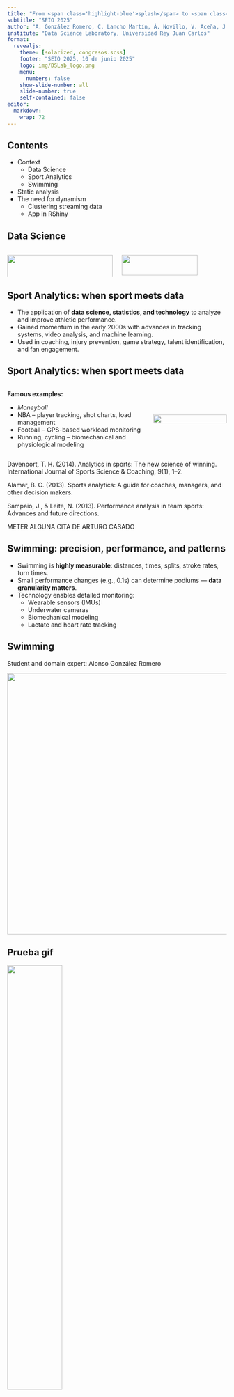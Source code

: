 ```yaml
---
title: "From <span class='highlight-blue'>splash</span> to <span class='highlight-blue'>stats</span>: Analysis of swimming performance with R"
subtitle: "SEIO 2025"
author: "A. González Romero, C. Lancho Martín, Á. Novillo, V. Aceña, J. García-Ochoa, I. Martín de Diego"
institute: "Data Science Laboratory, Universidad Rey Juan Carlos"
format: 
  revealjs:
    theme: [solarized, congresos.scss]
    footer: "SEIO 2025, 10 de junio 2025"
    logo: img/DSLab_logo.png
    menu:
      numbers: false
    show-slide-number: all
    slide-number: true
    self-contained: false
editor: 
  markdown: 
    wrap: 72
---
```


## Contents

-   Context
    -   Data Science
    -   Sport Analytics
    -   Swimming
-   Static analysis
-   The need for dynamism
    -   Clustering streaming data
    -   App in RShiny

## Data Science

::: columns
::: {.column width="50%"}
![](img/ds_venn_OP3.png){width="100%"} <br> [              
Foundations]{.caption}
:::

::: {.column width="50%"}
![](img/DS_cycle_prepro.png){width="85%"} <br> [               
Applications]{.caption}
:::
:::

## Sport Analytics: when sport meets data

-   The application of **data science, statistics, and technology** to
    analyze and improve athletic performance.
-   Gained momentum in the early 2000s with advances in tracking
    systems, video analysis, and machine learning.
-   Used in coaching, injury prevention, game strategy, talent
    identification, and fan engagement.

## Sport Analytics: when sport meets data

::: {.columns style="align-items: center;"}
::: {.column style="width: 65%;"}
<strong>Famous examples:</strong>

<ul>

<li><em>Moneyball</em></li>

<li>NBA -- player tracking, shot charts, load management</li>

<li>Football -- GPS-based workload monitoring</li>

<li>Running, cycling -- biomechanical and physiological modeling</li>

</ul>
:::

::: {.column style="width: 35%;"}
<img src="img/moneyball.jpg" style="width: 100%;"/>
:::
:::

Davenport, T. H. (2014). Analytics in sports: The new science of
winning. International Journal of Sports Science & Coaching, 9(1), 1--2.

Alamar, B. C. (2013). Sports analytics: A guide for coaches, managers,
and other decision makers.

Sampaio, J., & Leite, N. (2013). Performance analysis in team sports:
Advances and future directions.

METER ALGUNA CITA DE ARTURO CASADO

## Swimming: precision, performance, and patterns

-   Swimming is **highly measurable**: distances, times, splits, stroke
    rates, turn times.
-   Small performance changes (e.g., 0.1s) can determine podiums ---
    **data granularity matters**.
-   Technology enables detailed monitoring:
    -   Wearable sensors (IMUs)
    -   Underwater cameras
    -   Biomechanical modeling
    -   Lactate and heart rate tracking

## Swimming

Student and domain expert: Alonso González Romero

![](img/alonso.png){fig-align="center" width="600"}

## Prueba gif

![](img/200braza.gif){fig-align="center" width="50%"}

## Proyectos de investigación: Caderas

-   Predicción de la capacidad para deambulación al mes de fractura de
    cadera

    <https://clancho.shinyapps.io/APP_fractura_cadera/>

## Proyectos de investigación: DICYME

-   Dynamic Industrial Cyber Risk Modelling based on Evidence (DICYME)
    research project (CPP2021-009025)

-   Proyecto de colaboración público-privada con DeNexus TECH SL.

-   Dashboard: <https://gondor.etsii.urjc.es:3866>

-   Conexión con MongoDB

-   App relacionada: [CRAS](http://gondor.etsii.urjc.es:3804/)

# Docencia

## Asignaturas en abierto

-   Aprendizaje automático:
    <https://urjcdslab.github.io/AprendizajeAutomaticoI/>

-   Inferencia estadística:
    <https://urjcdslab.github.io/InferenciaEstadistica/>

## Grados/Master

-   Matemáticas, Ciencia e Ingeniería de Datos, Biología, Ingeniería
    Industrial, Ingeniería de la Ciberseguridad, Inteligencia
    Artificial, Ingeniería Informática, Diseño y Desarrollo de
    Videojuegos, Máster Data Science, Máster en Dirección de Turismo
    Internacional, etc.

## Seminarios

-   Primer dashboard en Shiny:

    <https://github.com/carmenlancho/Seminario_CienciasSalud>

-   Gráficos interactivos en R:

    <https://github.com/carmenlancho/GraficosInteractivosR>

-   Generación con R de tablas y gráficos listos para publicar
    <https://emilopezcano.github.io/seminario_fcs_urjc_2024/>

## Libros CC

-   [Estadística Aplicada a las Ciencias y la
    Ingeniería](https://emilopezcano.github.io/estadistica-ciencias-ingenieria/index.html)

-   [Introducción al software estadístico
    R](https://www.lcano.com/b/iser/_book/)

-   Algún otro inacabado, y otros un tanto obsoletos

-   Obra colectiva [Fundamentos de ciencia de datos con
    R](https://cdr-book.github.io) editada por Gema Fernández-Avilés y
    José María Montero.

## Proyectos docentes

-   Proyecto de Innovación Educativa: DSEXAMS

    Paquete de R: <https://github.com/URJCDSLab/dsexams> [Presentación
    en EDULEARN 23](https://www.lcano.com/p/edulearn23/#/title-slide)

## TFGs

-   [placido: un paquete y aplicación shiny para evaluar el contenido
    efectivo de los
    envases](https://www.lcano.com/p/seio2023/#/title-slide)

-   [Unit testing in Statistical Software: an implementation in the 📦
    {SixSigma} R package](https://www.lcano.com/p/seio2022a/#1)

## Apps docentes

-   [Probabilidad](https://elcano.shinyapps.io/probability_as_relative_frequency/)

-   [Derivada](https://elcano.shinyapps.io/derivada/)

-   [Criptografía](https://elcano.shinyapps.io/cesar/)

-   [Control de calidad](https://lcano.shinyapps.io/demo-shiny-quality/)

-   [Monty Hall](https://elcano.shinyapps.io/monty_hall/)

# Transferencia - Casos de éxito

## EVASTUR

-   Proyecto con la empresa [Dephimática](https://www.dephimatica.es)

-   Especializada en estadística pública

-   *Capacity building* en Ciencia de Datos

-   Sistema de indicadores de turismo sostenible: exploración,
    visualización, análisis

<!-- <img src="img/dephimatica.png" width="50%"/> -->

<div>

![](img/dephimatica.png){width="50%" fig-align="center"}

</div>

## EVASTUR - Dashboard

![](img/evastur.png){width="70%" fig-align="center"}

::: {style="text-align:center"}
🖥️ Live demo 🤞🏻
:::

## EPE Brasil

-   Weaving Connections: A Comprehensive Diagnosis of Access to and Use
    of Electricity and Essential Services by Low-Income Population (MRC-
    SP 0366)

-   Proyecto de transferencia con MRC Consultants and Advisors (Grupo
    Veolia)

-   ETL, Modelo de datos, visualización

-   Indicadores de pobreza energética (UCM)

-   Presentado en reunión del G20

## OBEPE

![](img/obepe.png){width="70%" fig-align="center"}

[Acknowledgements:]{.ack} ![](img/logo_idb.png){height="50"}
![](img/logo_epe_colors.jpg){height="50"}
![](img/logo_mme.png){height="50"}

::: {style="text-align:center"}
🖥️ Live demo 🤞🏻
:::

## SHAPYPRO

::: columns
::: {.column width="60%"}
-   [Empresa biotecnológica](https://shapypro.com)
-   Proficiency Testing
-   Asesoría en ciencia de datos, informes parcialmente automatizados.
-   En proceso: paquete y aplicación shiny

<img src="img/shapypro.png" style="width:60%;margin-left:auto;margin-right:auto;display:block;"/>
:::

::: {.column width="40%"}
<blockquote class="twitter-tweet">

<p lang="es" dir="ltr">

📍ENAC ha concedido recientemente la primera acreditación a
<a href="https://twitter.com/shapypro?ref_src=twsrc%5Etfw">@SHAPYPRO</a>
como proveedor de ensayos de aptitud de eficacia biocida en productos
antisépticos y desinfectantes químicos. Estos ensayos están destinados a
la evaluación de los biocidas en base a su actividad (bactericida,...
<a href="https://t.co/T2WMrB3EWQ">pic.twitter.com/T2WMrB3EWQ</a>

</p>

--- ENAC (@ENAC_acredita)
<a href="https://twitter.com/ENAC_acredita/status/1845762208606642671?ref_src=twsrc%5Etfw">October
14, 2024</a>

</blockquote>

```{=html}
<script async src="https://platform.twitter.com/widgets.js" charset="utf-8"></script>
```
:::
:::

## IMASDE Agroalimentaria

-   <https://e-imasde.eu/language/es/home/>

-   TFG aprendizaje automático

-   Informes automatizados de I+D+i

-   *Capacity building*

::: {style="text-align:center"}
![](img/imasde.png){width="400px"}
:::

## AfCIOT - TiVA indicators

-   Joint project with [UNECA](https://www.uneca.org),
    [WTO](https://www.wto.org), and [OECD](https://www.oecd.org)

-   International Trade, Environmental and Employment Indicators

-   International and multidisciplinar team

-   Industry and product classification, gap estimation, policy
    simulation and [visualisation]{.red}

-   Key result: A [shiny app]{.red} for reporting, visualisation and
    policy simulation

-   Several important challenges for the multinational scope

## AfCIOT - TiVA indicators

![](img/afciot.png){width="70%" fig-align="center"}

[Acknowledgements:]{.ack} ![](img/uneca.png){height="50"}
![](img/wto.png){height="50"} ![](img/oecd.png){height="50"}

::: {style="text-align:center"}
🖥️ Live demo 🤞🏻
:::

## Síagro - Animal production SPC

::: columns
::: {.column width="40%"}
-   [CRO clinical and nutritional trials](http://www.testsandtrials.com)
-   Shiny app for their customers as a value added service
-   Important \[**productivity improvements**\]
-   Simulation and parameterised reports
:::

::: {.column width="60%"}
![](img/testsapp.png)

<img src="img/tests.png" style="width:50%;margin-left:auto;margin-right:auto;display:block;"/>

::: small
<https://www.siagro.es> \| 🖥️ Live demo 🤞🏻
:::
:::
:::

## Smart Cities

-   Use cases for Tourism, Healthcare, and Infrastructures in Madrid
    Region

-   Coherent step-by-step apps for the use cases (load data -
    visualisation - modelling - getting results)

-   Some use cases with [Shiny]{.red}, other with Python or Power BI

-   Example: <http://www.citizenlabhub.es/cu/55>

# Conclusiones y trabajo futuro

## Conclusiones

-   R nos ayuda en gran diversidad de tareas

-   R, R markdown, quarto, shiny favorece y facilita su uso

-   Estamos listos para despliegues en producción, sin complejos

## Trabajo futuro

-   Paquete de R asociado a Tesis doctoral

-   Más dashboard

-   Mejorar la generación de apuntes con R

-   Más proyectos con empresas

-   Más proyectos en organismos internacionales

-   Nueva tesis doctoral 😉

# ¡Gracias!

[carmen.lancho\@urjc.es]{.red}

[emilio.lopez\@urjc.es]{.red}

<!-- `r fontawesome::fa("x-twitter", fill = "#749dae")` -->

[\@DSLAB_URJC](https://x.com/DSLAB_URJC)

<https://www.datasciencelab.es>

Slides: <https://urjcdslab.github.io/rmadrid92>

\

**Preguntas**
